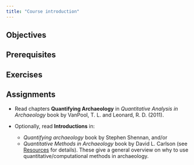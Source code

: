 ```yaml
---
title: "Course introduction"
---
```


## Objectives

## Prerequisites

## Exercises

## Assignments

- Read chapters **Quantifying Archaeology** in *Quantitative Analysis in Archaeology* book by VanPool, T. L. and Leonard, R. D. (2011).
- Optionally, read **Introductions** in:

  - *Quantifying archaeology* book by Stephen Shennan, and/or
  - *Quantitative Methods in Archaeology* book by David L.
  Carlson (see [Resources](../../resources.qmd) for details).
  These give a general overview on why to use
  quantitative/computational methods in archaeology.